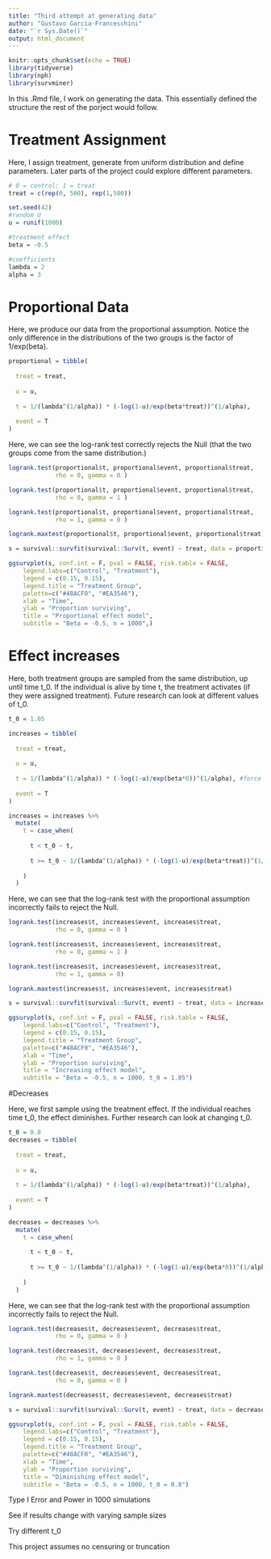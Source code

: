 ```yaml
---
title: "Third attempt at generating data"
author: "Gustavo Garcia-Franceschini"
date: "`r Sys.Date()`"
output: html_document
---
```


```r
knitr::opts_chunk$set(echo = TRUE)
library(tidyverse)
library(nph)
library(survminer)
```

In this .Rmd file, I work on generating the data. This essentially defined the structure the rest of the porject would follow.

# Treatment Assignment

Here, I assign treatment, generate from uniform distribution and define parameters. Later parts of the project could explore different parameters.

```r
# 0 = control; 1 = treat
treat = c(rep(0, 500), rep(1,500))

set.seed(42)
#random U
u = runif(1000)

#treatment effect
beta = -0.5

#coefficients
lambda = 2
alpha = 3
```

# Proportional Data

Here, we produce our data from the proportional assumption. Notice the only difference in the distributions of the two groups is the factor of 1/exp(beta).

```r
proportional = tibble(
  
  treat = treat,
  
  u = u,
  
  t = 1/(lambda^(1/alpha)) * (-log(1-u)/exp(beta*treat))^(1/alpha),
  
  event = T
)

```

Here, we can see the log-rank test correctly rejects the Null (that the two groups come from the same distribution.)

```r
logrank.test(proportional$t, proportional$event, proportional$treat, 
             rho = 0, gamma = 0 )

logrank.test(proportional$t, proportional$event, proportional$treat, 
             rho = 0, gamma = 1 )

logrank.test(proportional$t, proportional$event, proportional$treat, 
             rho = 1, gamma = 0 )

logrank.maxtest(proportional$t, proportional$event, proportional$treat)
```

```r
s = survival::survfit(survival::Surv(t, event) ~ treat, data = proportional)
```

```r
ggsurvplot(s, conf.int = F, pval = FALSE, risk.table = FALSE,
    legend.labs=c("Control", "Treatment"), 
    legend = c(0.15, 0.15),
    legend.title = "Treatment Group",
    palette=c("#48ACF0", "#EA3546"), 
    xlab = "Time",
    ylab = "Proportion surviving",
    title = "Proportional effect model",
    subtitle = "Beta = -0.5, n = 1000",)
```




# Effect increases

Here, both treatment groups are sampled from the same distribution, up until time t_0. If the individual is alive by time t, the treatment activates (if they were assigned treatment). Future research can look at different values of t_0.

```r
t_0 = 1.05

increases = tibble(
  
  treat = treat,
  
  u = u,
  
  t = 1/(lambda^(1/alpha)) * (-log(1-u)/exp(beta*0))^(1/alpha), #force treat=0
  
  event = T
)
```

```r
increases = increases %>%
  mutate(
    t = case_when(
      
      t < t_0 ~ t,
      
      t >= t_0 ~ 1/(lambda^(1/alpha)) * (-log(1-u)/exp(beta*treat))^(1/alpha)
      
    )
  )
```

Here, we can see that the log-rank test with the proportional assumption incorrectly fails to reject the Null.

```r
logrank.test(increases$t, increases$event, increases$treat, 
             rho = 0, gamma = 0 )

logrank.test(increases$t, increases$event, increases$treat, 
             rho = 0, gamma = 1 )

logrank.test(increases$t, increases$event, increases$treat, 
             rho = 1, gamma = 0)

logrank.maxtest(increases$t, increases$event, increases$treat)
```

```r
s = survival::survfit(survival::Surv(t, event) ~ treat, data = increases)
```


```r
ggsurvplot(s, conf.int = F, pval = FALSE, risk.table = FALSE,
    legend.labs=c("Control", "Treatment"), 
    legend = c(0.15, 0.15),
    legend.title = "Treatment Group",
    palette=c("#48ACF0", "#EA3546"), 
    xlab = "Time",
    ylab = "Proportion surviving",
    title = "Increasing effect model",
    subtitle = "Beta = -0.5, n = 1000, t_0 = 1.05")
```

#Decreases

Here, we first sample using the treatment effect. If the individual reaches time t_0, the effect diminishes. Further research can look at changing t_0.

```r
t_0 = 0.8
decreases = tibble(
  
  treat = treat,
  
  u = u,
  
  t = 1/(lambda^(1/alpha)) * (-log(1-u)/exp(beta*treat))^(1/alpha),
  
  event = T
)
```

```r
decreases = decreases %>%
  mutate(
    t = case_when(
      
      t < t_0 ~ t,
      
      t >= t_0 ~ 1/(lambda^(1/alpha)) * (-log(1-u)/exp(beta*0))^(1/alpha)
      
    )
  )
```

Here, we can see that the log-rank test with the proportional assumption incorrectly fails to reject the Null.

```r
logrank.test(decreases$t, decreases$event, decreases$treat, 
             rho = 0, gamma = 0 )

logrank.test(decreases$t, decreases$event, decreases$treat, 
             rho = 1, gamma = 0 )

logrank.test(decreases$t, decreases$event, decreases$treat, 
             rho = 0, gamma = 0 )

logrank.maxtest(decreases$t, decreases$event, decreases$treat)
```

```r
s = survival::survfit(survival::Surv(t, event) ~ treat, data = decreases)
```


```r
ggsurvplot(s, conf.int = F, pval = FALSE, risk.table = FALSE,
    legend.labs=c("Control", "Treatment"), 
    legend = c(0.15, 0.15),
    legend.title = "Treatment Group",
    palette=c("#48ACF0", "#EA3546"), 
    xlab = "Time",
    ylab = "Proportion surviving",
    title = "Diminishing effect model",
    subtitle = "Beta = -0.5, n = 1000, t_0 = 0.8")
```


Type I Error and Power in 1000 simulations

See if results change with varying sample sizes

Try different t_0

This project assumes no censuring or truncation